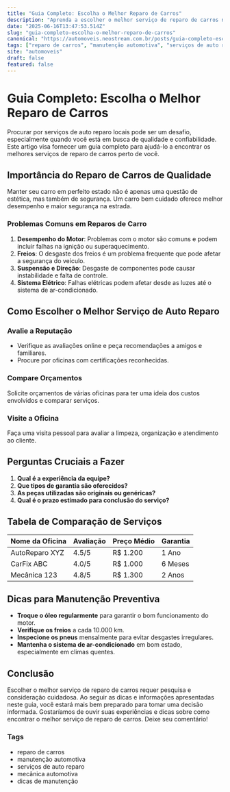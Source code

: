 ```yaml
---
title: "Guia Completo: Escolha o Melhor Reparo de Carros"
description: "Aprenda a escolher o melhor serviço de reparo de carros na sua área com dicas práticas e informações detalhadas."
date: "2025-06-16T13:47:53.514Z"
slug: "guia-completo-escolha-o-melhor-reparo-de-carros"
canonical: "https://automoveis.neostream.com.br/posts/guia-completo-escolha-o-melhor-reparo-de-carros"
tags: ["reparo de carros", "manutenção automotiva", "serviços de auto reparo", "mecânica automotiva", "dicas de manutenção"]
site: "automoveis"
draft: false
featured: false
---
```


# Guia Completo: Escolha o Melhor Reparo de Carros

Procurar por serviços de auto reparo locais pode ser um desafio, especialmente quando você está em busca de qualidade e confiabilidade. Este artigo visa fornecer um guia completo para ajudá-lo a encontrar os melhores serviços de reparo de carros perto de você.

## Importância do Reparo de Carros de Qualidade

Manter seu carro em perfeito estado não é apenas uma questão de estética, mas também de segurança. Um carro bem cuidado oferece melhor desempenho e maior segurança na estrada.

### Problemas Comuns em Reparos de Carro

1. **Desempenho do Motor**: Problemas com o motor são comuns e podem incluir falhas na ignição ou superaquecimento.
2. **Freios**: O desgaste dos freios é um problema frequente que pode afetar a segurança do veículo.
3. **Suspensão e Direção**: Desgaste de componentes pode causar instabilidade e falta de controle.
4. **Sistema Elétrico**: Falhas elétricas podem afetar desde as luzes até o sistema de ar-condicionado.

## Como Escolher o Melhor Serviço de Auto Reparo

### Avalie a Reputação

- Verifique as avaliações online e peça recomendações a amigos e familiares.
- Procure por oficinas com certificações reconhecidas.

### Compare Orçamentos

Solicite orçamentos de várias oficinas para ter uma ideia dos custos envolvidos e comparar serviços.

### Visite a Oficina

Faça uma visita pessoal para avaliar a limpeza, organização e atendimento ao cliente.

## Perguntas Cruciais a Fazer

1. **Qual é a experiência da equipe?**
2. **Que tipos de garantia são oferecidos?**
3. **As peças utilizadas são originais ou genéricas?**
4. **Qual é o prazo estimado para conclusão do serviço?**

## Tabela de Comparação de Serviços

| Nome da Oficina | Avaliação | Preço Médio | Garantia |
|-----------------|-----------|-------------|----------|
| AutoReparo XYZ  | 4.5/5     | R$ 1.200    | 1 Ano    |
| CarFix ABC      | 4.0/5     | R$ 1.000    | 6 Meses  |
| Mecânica 123    | 4.8/5     | R$ 1.300    | 2 Anos   |

## Dicas para Manutenção Preventiva

- **Troque o óleo regularmente** para garantir o bom funcionamento do motor.
- **Verifique os freios** a cada 10.000 km.
- **Inspecione os pneus** mensalmente para evitar desgastes irregulares.
- **Mantenha o sistema de ar-condicionado** em bom estado, especialmente em climas quentes.

## Conclusão

Escolher o melhor serviço de reparo de carros requer pesquisa e consideração cuidadosa. Ao seguir as dicas e informações apresentadas neste guia, você estará mais bem preparado para tomar uma decisão informada. Gostaríamos de ouvir suas experiências e dicas sobre como encontrar o melhor serviço de reparo de carros. Deixe seu comentário!

### Tags
- reparo de carros
- manutenção automotiva
- serviços de auto reparo
- mecânica automotiva
- dicas de manutenção
